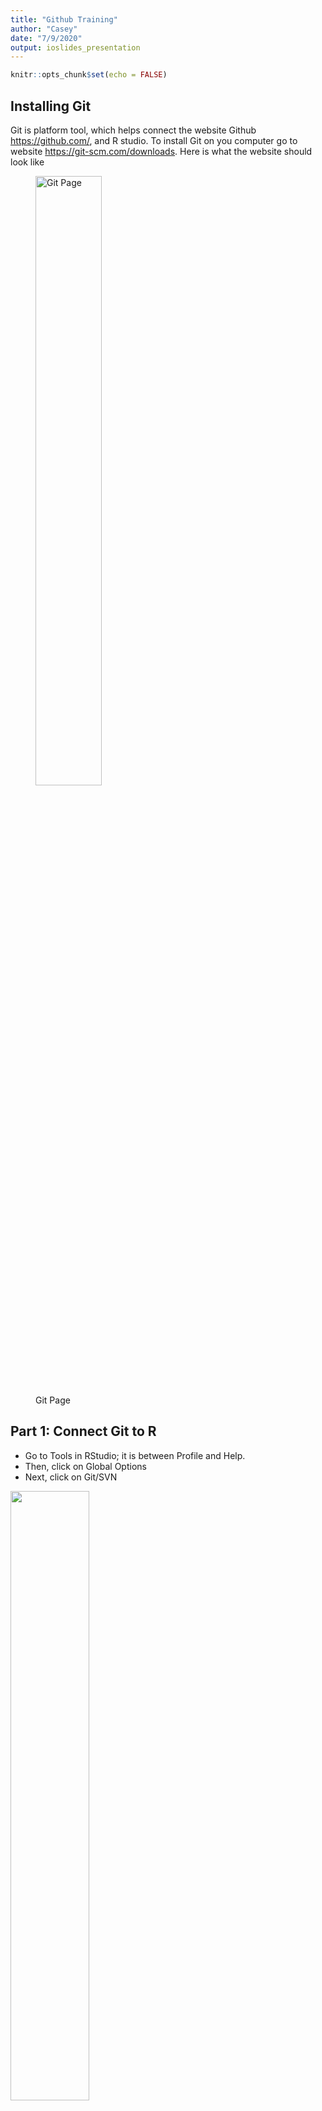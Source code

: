 ---
title: "Github Training"
author: "Casey"
date: "7/9/2020"
output: ioslides_presentation
---

```{r setup, include=FALSE}
knitr::opts_chunk$set(echo = FALSE)
```

## Installing Git

Git is platform tool, which helps connect the website Github <https://github.com/>, and R studio. To install Git on you computer go to website <https://git-scm.com/downloads>. Here is what the website should look like 

![Git Page](Image/Gitpage.png){width=50%}



## Part 1: Connect Git to R 

- Go to Tools in RStudio; it is between Profile and Help. 
- Then, click on Global Options
- Next, click on Git/SVN 

![](Image/Git SVN.png){width=50%}

## Part 2: Connect Git To R

![](Image/SVN 2.jpg){width=35%}

- On a windows computer, you go to "this PC"
- Click on "Windowns (C:)"
- Click on "Program Files Folder"
- Click on "Git Folder"
- Click on "bin folder"
- Click on "git.exe"

You are now connect to Github with Rstudio.

## Example of how to use it.

- You will go to New Project.
- Then, you go to verison control, and click on Git.
- Now, you want go to Github, and click on code, then highlight the link. Like below:

![](Image/Connect.png){width=65%}


- Paste it in to repo

![](Image/Repo.png){width=45%}

## Learning Github

- Github is platform, where people can post files and collaborate on projects together. 